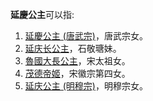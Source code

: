 '''延慶公主'''可以指:
#[[延慶公主_(唐武宗)|延慶公主 (唐武宗)]]，唐武宗女。
#[[延庆长公主|延庆长公主]]，石敬瑭妹。
#[[魯國大長公主|魯國大長公主]]，宋太祖女。
#[[茂德帝姬|茂德帝姬]]，宋徽宗第四女。
#[[延庆公主_(明穆宗)|延庆公主 (明穆宗)]]，明穆宗女。

{{Disambig|Cat=公主封号消歧义}}